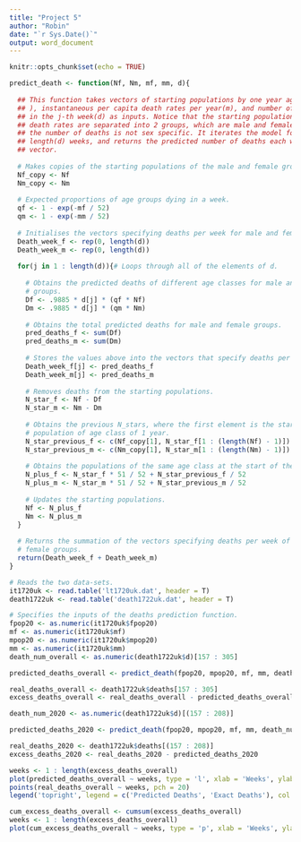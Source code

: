 ```yaml
---
title: "Project 5"
author: "Robin"
date: "`r Sys.Date()`"
output: word_document
---
```


```r
knitr::opts_chunk$set(echo = TRUE)
```

```r
predict_death <- function(Nf, Nm, mf, mm, d){
  
  ## This function takes vectors of starting populations by one year age class(N
  ## ), instantaneous per capita death rates per year(m), and number of deaths 
  ## in the j-th week(d) as inputs. Notice that the starting populations and the 
  ## death rates are separated into 2 groups, which are male and female, while 
  ## the number of deaths is not sex specific. It iterates the model forward for
  ## length(d) weeks, and returns the predicted number of deaths each week as a 
  ## vector.  
  
  # Makes copies of the starting populations of the male and female groups. 
  Nf_copy <- Nf
  Nm_copy <- Nm
  
  # Expected proportions of age groups dying in a week.
  qf <- 1 - exp(-mf / 52)
  qm <- 1 - exp(-mm / 52)
  
  # Initialises the vectors specifying deaths per week for male and female groups.
  Death_week_f <- rep(0, length(d))
  Death_week_m <- rep(0, length(d))
  
  for(j in 1 : length(d)){# Loops through all of the elements of d.
    
    # Obtains the predicted deaths of different age classes for male and female 
    # groups.
    Df <- .9885 * d[j] * (qf * Nf)
    Dm <- .9885 * d[j] * (qm * Nm)
    
    # Obtains the total predicted deaths for male and female groups.
    pred_deaths_f <- sum(Df)
    pred_deaths_m <- sum(Dm)
    
    # Stores the values above into the vectors that specify deaths per week.
    Death_week_f[j] <- pred_deaths_f
    Death_week_m[j] <- pred_deaths_m
    
    # Removes deaths from the starting populations.
    N_star_f <- Nf - Df
    N_star_m <- Nm - Dm
    
    # Obtains the previous N_stars, where the first element is the starting 
    # population of age class of 1 year.
    N_star_previous_f <- c(Nf_copy[1], N_star_f[1 : (length(Nf) - 1)])
    N_star_previous_m <- c(Nm_copy[1], N_star_m[1 : (length(Nm) - 1)])
    
    # Obtains the populations of the same age class at the start of the next week.
    N_plus_f <- N_star_f * 51 / 52 + N_star_previous_f / 52
    N_plus_m <- N_star_m * 51 / 52 + N_star_previous_m / 52
    
    # Updates the starting populations.
    Nf <- N_plus_f
    Nm <- N_plus_m
  }
  
  # Returns the summation of the vectors specifying deaths per week of male and 
  # female groups.
  return(Death_week_f + Death_week_m)
}
```

```r
# Reads the two data-sets.
it1720uk <- read.table('lt1720uk.dat', header = T)
death1722uk <- read.table('death1722uk.dat', header = T)

# Specifies the inputs of the deaths prediction function.
fpop20 <- as.numeric(it1720uk$fpop20)
mf <- as.numeric(it1720uk$mf)
mpop20 <- as.numeric(it1720uk$mpop20)
mm <- as.numeric(it1720uk$mm)
death_num_overall <- as.numeric(death1722uk$d)[157 : 305]

predicted_deaths_overall <- predict_death(fpop20, mpop20, mf, mm, death_num_overall)

real_deaths_overall <- death1722uk$deaths[157 : 305]
excess_deaths_overall <- real_deaths_overall - predicted_deaths_overall
```

```r

death_num_2020 <- as.numeric(death1722uk$d)[(157 : 208)]

predicted_deaths_2020 <- predict_death(fpop20, mpop20, mf, mm, death_num_2020)

real_deaths_2020 <- death1722uk$deaths[(157 : 208)]
excess_deaths_2020 <- real_deaths_2020 - predicted_deaths_2020
```

```r
weeks <- 1 : length(excess_deaths_overall)
plot(predicted_deaths_overall ~ weeks, type = 'l', xlab = 'Weeks', ylab = 'Deaths', main = paste('Number of Excess Deaths in 2020 is', round(sum(excess_deaths_2020), 0), ', and Overall is', round(sum(excess_deaths_overall), 0)), col = 'red', lwd = 3, ylim = c(0, 2.5e4))
points(real_deaths_overall ~ weeks, pch = 20)
legend('topright', legend = c('Predicted Deaths', 'Exact Deaths'), col = c('red', 'black'), pch = c(0, 20))
```
```r
cum_excess_deaths_overall <- cumsum(excess_deaths_overall)
weeks <- 1 : length(excess_deaths_overall)
plot(cum_excess_deaths_overall ~ weeks, type = 'p', xlab = 'Weeks', ylab = 'Cumulative Excess Deaths', main = 'Overall Cumulative Excess Deaths', col = 'black', lwd = 3)
```
```r

```


